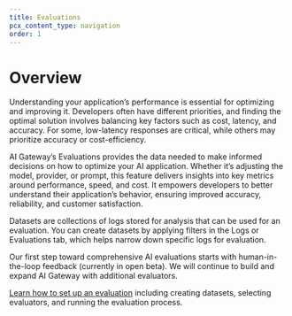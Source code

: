 ```yaml
---
title: Evaluations
pcx_content_type: navigation
order: 1
---
```


# Overview

Understanding your application’s performance is essential for optimizing and improving it. Developers often have different priorities, and finding the optimal solution involves balancing key factors such as cost, latency, and accuracy. For some, low-latency responses are critical, while others may prioritize accuracy or cost-efficiency.

AI Gateway’s Evaluations provides the data needed to make informed decisions on how to optimize your AI application. Whether it’s adjusting the model, provider, or prompt, this feature delivers insights into key metrics around performance, speed, and cost. It empowers developers to better understand their application’s behavior, ensuring improved accuracy, reliability, and customer satisfaction.

Datasets are collections of logs stored for analysis that can be used for an evaluation. You can create datasets by applying filters in the Logs or Evaluations tab, which helps narrow down specific logs for evaluation.

Our first step toward comprehensive AI evaluations starts with human-in-the-loop feedback (currently in open beta). We will continue to build and expand AI Gateway with additional evaluators.

[Learn how to set up an evaluation](https://developers.cloudflare.com/ai-gateway/observability/evaluations/set-up-evaluations/) including creating datasets, selecting evaluators, and running the evaluation process.
